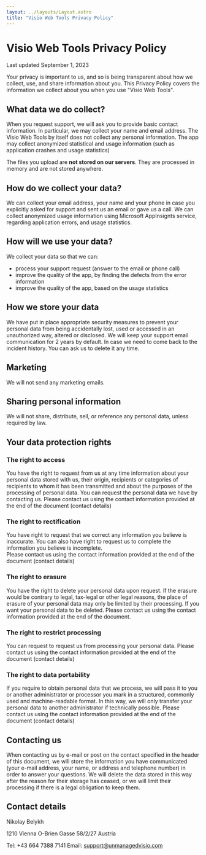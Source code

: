 ```yaml
---
layout: ../layouts/Layout.astro
title: "Visio Web Tools Privacy Policy"
---
```


# Visio Web Tools Privacy Policy

Last updated September 1, 2023

Your privacy is important to us, and so is being transparent about how we collect, use, and share information about you. 
This Privacy Policy covers the information we collect about you when you use "Visio Web Tools".

## What data we do collect?

When you request support, we will ask you to provide basic contact information. In particular, we may collect your name and email address. The Visio Web Tools by itself does not collect any personal information. 
The app may collect anonymized statistical and usage information (such as application crashes and usage statistics)

The files you upload are **not stored on our servers**. They are processed in memory and are not stored anywhere.

## How do we collect your data?
We can collect your email address, your name and your phone in case you explicitly asked for support and sent us an email or gave us a call.
We can collect anonymized usage information using Microsoft AppInsignts service, regarding application errors, and usage statistics.

## How will we use your data?
We collect your data so that we can:
- process your support request (answer to the email or phone call)
- improve the quality of the app, by finding the defects from the error information
- improve the quality of the app, based on the usage statistics

## How we store your data
We have put in place appropriate security measures to prevent your personal data from being accidentally lost, 
used or accessed in an unauthorized way, altered or disclosed. We will keep your support email communication for 2 years by default. 
In case we need to come back to the incident history. You can ask us to delete it any time.

## Marketing
We will not send any marketing emails.

## Sharing personal information
We will not share, distribute, sell, or reference any personal data, unless required by law.

## Your data protection rights

### The right to access
You have the right to request from us at any time information about your personal data stored with us, 
their origin, recipients or categories of recipients to whom it has been transmitted and about the purposes of the processing of personal data. 
You can request the personal data we have by contacting us. Please contact us using the contact information provided at the end of the document (contact details)

### The right to rectification
You have right to request that we correct any information you believe is inaccurate. 
You can also have right to request us to complete the information you believe is incomplete.  
Please contact us using the contact information provided at the end of the document (contact details)

### The right to erasure
You have the right to delete your personal data upon request. If the erasure would be contrary to legal, tax-legal or other legal reasons, 
the place of erasure of your personal data may only be limited by their processing. If you want your personal data to be deleted. 
Please contact us using the contact information provided at the end of the document.

### The right to restrict processing
You can request to request us from processing your personal data. Please contact us using the contact information provided at the end of the document (contact details)

### The right to data portability
If you require to obtain personal data that we process, we will pass it to you or another administrator or processor 
you mark in a structured, commonly used and machine-readable format. In this way, we will only transfer your personal data to another administrator if technically possible. 
Please contact us using the contact information provided at the end of the document (contact details)

## Contacting us

When contacting us by e-mail or post on the contact specified in the header of this document, we will store the information 
you have communicated (your e-mail address, your name, or address and telephone number) in order to answer your questions.
We will delete the data stored in this way after the reason for their storage has ceased, or we will limit their processing if there is a legal obligation to keep them.

## Contact details

Nikolay Belykh

1210 Vienna
O-Brien Gasse 58/2/27
Austria

Tel: +43 664 7388 7141
Email: support@unmanagedvisio.com
